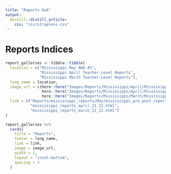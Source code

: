 ```yaml
---
title: "Reports Hub"
output: 
  distill::distill_article:
    css: "css/strapless.css"
---
```


# Reports Indices

```r
report_galleries <- tibble::tibble(
  location = c("Mississippi May ANA #3",
               "Mississippi April Teacher-Level Reports",
               "Mississippi March Teacher-Level Reports"),
  long_name = location,
  image_url = c(here::here("Images/Reports/Mississippi/April/Mississippi_reports_april.png"),
                here::here("Images/Reports/Mississippi/April/Mississippi_reports_april.png"),
                here::here("Images/Reports/Mississippi/March/Mississippi_reports_march.png")),
  link = c("Reports/mississippi_reports/May/mississippi_pre_post_report.html",
           "mississippi_reports_april_21_22.html",
           "mississippi_reports_march_21_22.html")
)

report_galleries %>%
  cards(
    title = "Reports",
    footer = long_name,
    link = link,
    image = image_url,
    width = 2,
    layout = "inset-bottom",
    spacing = 3
  )
```

